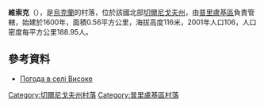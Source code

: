 {{coord|50|39|36|N|32|30|39|E|scale:100000|display=title}}

'''維索克'''（{{lang-uk|Високе}}），是[[烏克蘭|烏克蘭]]的村落，位於該國北部[[切爾尼戈夫州|切爾尼戈夫州]]，由[[普里盧基區|普里盧基區]]負責管轄，始建於1600年，面積0.56平方公里，海拔高度116米，2001年人口106，人口密度每平方公里188.95人。

==參考資料==
* [http://weather.in.ua/ua/chernigovskaja/3664 Погода в селі Високе] {{Wayback|url=http://weather.in.ua/ua/chernigovskaja/3664 |date=20111220095122 }}

[[Category:切爾尼戈夫州村落|Category:切爾尼戈夫州村落]]
[[Category:普里盧基區村落|Category:普里盧基區村落]]


{{Chernihiv-geo-stub}}